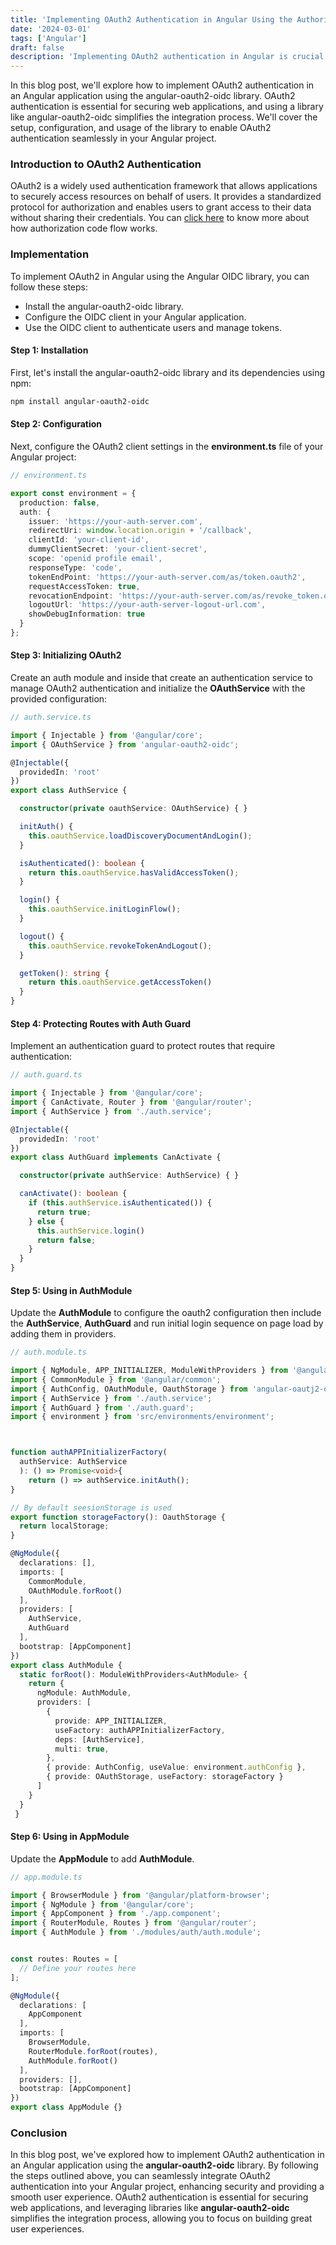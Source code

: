 ```yaml
---
title: 'Implementing OAuth2 Authentication in Angular Using the Authorization Code Flow'
date: '2024-03-01'
tags: ['Angular']
draft: false
description: 'Implementing OAuth2 authentication in Angular is crucial for securing web applications. This blog post provides a step-by-step guide to integrating OAuth2 authentication using the angular-oauth2-oidc library. With clear instructions for installation, configuration, and usage, you can enhance the security of your Angular applications and provide a seamless authentication experience for your users.'
---
```


In this blog post, we'll explore how to implement OAuth2 authentication in an Angular application using the angular-oauth2-oidc library. OAuth2 authentication is essential for securing web applications, and using a library like angular-oauth2-oidc simplifies the integration process. We'll cover the setup, configuration, and usage of the library to enable OAuth2 authentication seamlessly in your Angular project.

### Introduction to OAuth2 Authentication

OAuth2 is a widely used authentication framework that allows applications to securely access resources on behalf of users. It provides a standardized protocol for authorization and enables users to grant access to their data without sharing their credentials. You can [click here](https://auth0.com/docs/get-started/authentication-and-authorization-flow/authorization-code-flow) to know more about how authorization code flow works.

<CustomImage
    src="https://raw.githubusercontent.com/raunakg/raunak-blogposts/main/images/auth-code-flow.png"
    alt="Auth Code flow diagram"
/>

### Implementation

To implement OAuth2 in Angular using the Angular OIDC library, you can follow these steps:

- Install the angular-oauth2-oidc library.
- Configure the OIDC client in your Angular application.
- Use the OIDC client to authenticate users and manage tokens.

#### Step 1: Installation

First, let's install the angular-oauth2-oidc library and its dependencies using npm:

```bash
npm install angular-oauth2-oidc
```

#### Step 2: Configuration

Next, configure the OAuth2 client settings in the **environment.ts** file of your Angular project:

```ts
// environment.ts

export const environment = {
  production: false,
  auth: {
    issuer: 'https://your-auth-server.com',
    redirectUri: window.location.origin + '/callback',
    clientId: 'your-client-id',
    dummyClientSecret: 'your-client-secret',
    scope: 'openid profile email',
    responseType: 'code',
    tokenEndPoint: 'https://your-auth-server.com/as/token.oauth2',
    requestAccessToken: true,
    revocationEndpoint: 'https://your-auth-server.com/as/revoke_token.oauth2',
    logoutUrl: 'https://your-auth-server-logout-url.com',
    showDebugInformation: true
  }
};
```

#### Step 3: Initializing OAuth2

Create an auth module and inside that create an authentication service to manage OAuth2 authentication and initialize the **OAuthService** with the provided configuration:

```ts
// auth.service.ts

import { Injectable } from '@angular/core';
import { OAuthService } from 'angular-oauth2-oidc';

@Injectable({
  providedIn: 'root'
})
export class AuthService {

  constructor(private oauthService: OAuthService) { }

  initAuth() {
    this.oauthService.loadDiscoveryDocumentAndLogin();
  }

  isAuthenticated(): boolean {
    return this.oauthService.hasValidAccessToken();
  }

  login() {
    this.oauthService.initLoginFlow();
  }

  logout() {
    this.oauthService.revokeTokenAndLogout();
  }

  getToken(): string {
    return this.oauthService.getAccessToken()
  }
}
```

#### Step 4: Protecting Routes with Auth Guard

Implement an authentication guard to protect routes that require authentication:

```ts
// auth.guard.ts

import { Injectable } from '@angular/core';
import { CanActivate, Router } from '@angular/router';
import { AuthService } from './auth.service';

@Injectable({
  providedIn: 'root'
})
export class AuthGuard implements CanActivate {

  constructor(private authService: AuthService) { }

  canActivate(): boolean {
    if (this.authService.isAuthenticated()) {
      return true;
    } else {
      this.authService.login()
      return false;
    }
  }
}
```

#### Step 5: Using in AuthModule

Update the **AuthModule** to configure the oauth2 configuration then include the **AuthService**,  **AuthGuard** and run initial login sequence on page load by adding them in providers.

```ts
// auth.module.ts

import { NgModule, APP_INITIALIZER, ModuleWithProviders } from '@angular/core';
import { CommonModule } from '@angular/common';
import { AuthConfig, OAuthModule, OauthStorage } from 'angular-oautj2-oidc';
import { AuthService } from './auth.service';
import { AuthGuard } from './auth.guard';
import { environment } from 'src/environments/environment';



function authAPPInitializerFactory(
  authService: AuthService
  ): () => Promise<void>{
    return () => authService.initAuth();
}

// By default seesionStorage is used
export function storageFactory(): OauthStorage {
  return localStorage;
}

@NgModule({
  declarations: [],
  imports: [
    CommonModule,
    OAuthModule.forRoot()
  ],
  providers: [
    AuthService,
    AuthGuard
  ],
  bootstrap: [AppComponent]
})
export class AuthModule {
  static forRoot(): ModuleWithProviders<AuthModule> {
    return {
      ngModule: AuthModule,
      providers: [
        {
          provide: APP_INITIALIZER,
          useFactory: authAPPInitializerFactory,
          deps: [AuthService],
          multi: true,
        },
        { provide: AuthConfig, useValue: environment.authConfig },
        { provide: OAuthStorage, useFactory: storageFactory }
      ]
    }
  }
 }
```

#### Step 6: Using in AppModule

Update the **AppModule** to add **AuthModule**.

```ts
// app.module.ts

import { BrowserModule } from '@angular/platform-browser';
import { NgModule } from '@angular/core';
import { AppComponent } from './app.component';
import { RouterModule, Routes } from '@angular/router';
import { AuthModule } from './modules/auth/auth.module';


const routes: Routes = [
  // Define your routes here
];

@NgModule({
  declarations: [
    AppComponent
  ],
  imports: [
    BrowserModule,
    RouterModule.forRoot(routes),
    AuthModule.forRoot()
  ],
  providers: [],
  bootstrap: [AppComponent]
})
export class AppModule {}
```

### Conclusion

In this blog post, we've explored how to implement OAuth2 authentication in an Angular application using the **angular-oauth2-oidc** library. By following the steps outlined above, you can seamlessly integrate OAuth2 authentication into your Angular project, enhancing security and providing a smooth user experience. OAuth2 authentication is essential for securing web applications, and leveraging libraries like **angular-oauth2-oidc** simplifies the integration process, allowing you to focus on building great user experiences.
